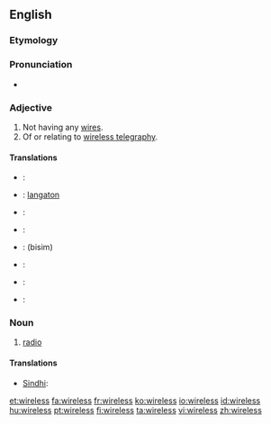 ==English==

===Etymology===
{{suffix|wire|less}}

===Pronunciation===
* {{audio|en-us-wireless.ogg|Audio (US)}}

===Adjective===
{{en-adj|-}}

# Not having any [[wire]]s.
# Of or relating to [[wireless telegraphy]].

====Translations====
{{trans-top|not having any wires}}
{{trans-mid}}
{{trans-bottom}}

{{trans-top|of or relating to wireless telegraphy}}
{{trans-mid}}
{{trans-bottom}}

{{checktrans-top}}
* {{ttbc|Dutch}}: {{t|nl|draadloos}}
* {{ttbc|Finnish}}: [[langaton]]
* {{ttbc|French}}: {{t|fr|sans fil}}
* {{ttbc|German}}: {{t|de|drahtlos}}
{{checktrans-mid}}
* {{ttbc|Persian}}: {{fa-Arab|[[بی‌سیم]]}} (bisim)
* {{ttbc|Portuguese}}: {{t|pt|sem fio}}
* {{ttbc|Sindhi}}: {{SDchar|[[ريتار]]}}
* {{ttbc|Spanish}}: {{t|es|inalámbrico}}
{{checktrans-bottom}}

===Noun===
{{wikipedia}}
{{infl|en|noun}}

# {{dated}} [[radio]]

====Translations====
{{trans-top|radio}}
{{trans-mid}}
* [[Sindhi]]: {{SDchar|[[ريتار]]}}
{{trans-bottom}}

[[et:wireless]]
[[fa:wireless]]
[[fr:wireless]]
[[ko:wireless]]
[[io:wireless]]
[[id:wireless]]
[[hu:wireless]]
[[pt:wireless]]
[[fi:wireless]]
[[ta:wireless]]
[[vi:wireless]]
[[zh:wireless]]
